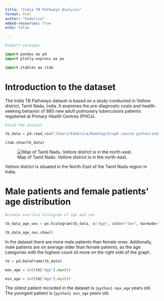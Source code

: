 ```yaml
---
title: "India TB Pathways Analysis"
format: html
author: "Federica"
embed-resources: true
echo: false

---
```


```python
#import packages

import pandas as pd
import plotly.express as px

import itables as itab

```

# Introduction to the dataset

The India TB Pathways dataset is based on a study conducted in Vellore district, Tamil Nadu, India. It
examines the pre-diagnostic costs and health-seeking behavior of 880 new adult pulmonary tuberculosis
patients registered at Primary Health Centres (PHCs).

```python
#load the dataset

tb_data = pd.read_csv("/Users/Federica/Desktop/Graph course python/india_tb_pathways_and_costs.csv")

itab.show(tb_data)
```

![Map of Tamil Nadu. Vellore district is in the north-east.](tndistrict_1.png)

Vellore district is situated in the North-East of the Tamil Nadu region in India.

# Male patients and female patients' age distribution

```python
#create overlaid histogram of age and sex

tb_data_age_sex = px.histogram(tb_data, x="Age", color="Sex", barmode="overlay", title = "Age distribution by sex")

tb_data_age_sex.show()

```

In the dataset there are more male patients than female ones. Addionally, male patients are on average older than female patients, as the age categories with the highest count sit more on the right side of the graph.

```python
tb = pd.DataFrame(tb_data)

max_age = int(tb["Age"].max())

min_age = int(tb["Age"].min())

```

The oldest patient recorded in the dataset is `{python} max_age` years old. The youngest patient is `{python} min_age` years old.



